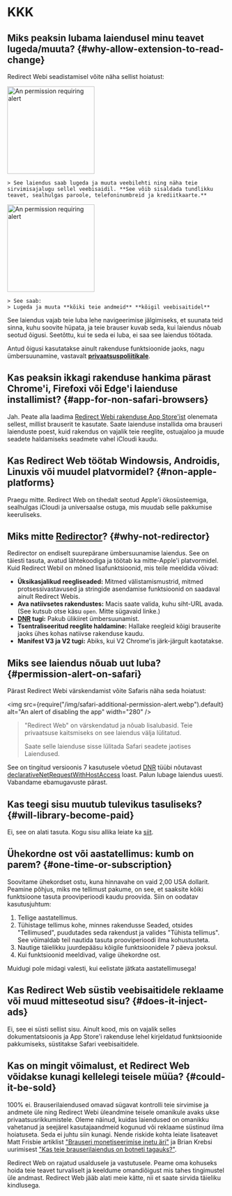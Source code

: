 
# KKK

## Miks peaksin lubama laiendusel minu teavet lugeda/muuta? {#why-allow-extension-to-read-change}

Redirect Webi seadistamisel võite näha sellist hoiatust:

<IfBrowserStore stores='appStore'>
    <Image src={PermissionAlertSafari} alt="An permission requiring alert" width="200" margin="0 0 16px 0" hasShadow={true} />

    > See laiendus saab lugeda ja muuta veebilehti ning näha teie sirvimisajalugu sellel veebisaidil. **See võib sisaldada tundlikku teavet, sealhulgas paroole, telefoninumbreid ja krediitkaarte.**
</IfBrowserStore>

<IfBrowserStore stores='appStore' includes={false}>
    <Image src={PermissionAlertChrome} alt="An permission requiring alert" height="200" hasRoundedCorners={true} hasShadow={true} margin="0 0 16px 0" />

    > See saab:  
    > Lugeda ja muuta **kõiki teie andmeid** **kõigil veebisaitidel**
</IfBrowserStore>

See laiendus vajab teie luba lehe navigeerimise jälgimiseks, et suunata teid sinna, kuhu soovite hüpata, ja teie brauser kuvab seda, kui laiendus nõuab seotud õigusi. Seetõttu, kui te seda ei luba, ei saa see laiendus töötada.

Antud õigusi kasutatakse ainult rakenduse funktsioonide jaoks, nagu ümbersuunamine, vastavalt **[privaatsuspoliitikale](./privacy-policy)**.

## Kas peaksin ikkagi rakenduse hankima pärast Chrome'i, Firefoxi või Edge'i laienduse installimist? {#app-for-non-safari-browsers}

Jah. Peate alla laadima [Redirect Webi rakenduse App Store'ist](https://apps.apple.com/app/id1571283503) olenemata sellest, millist brauserit te kasutate. Saate laienduse installida oma brauseri laienduste poest, kuid rakendus on vajalik teie reeglite, ostuajaloo ja muude seadete haldamiseks seadmete vahel iCloudi kaudu.

## Kas Redirect Web töötab Windowsis, Androidis, Linuxis või muudel platvormidel? {#non-apple-platforms}

Praegu mitte. Redirect Web on tihedalt seotud Apple'i ökosüsteemiga, sealhulgas iCloudi ja universaalse ostuga, mis muudab selle pakkumise keeruliseks.

## Miks mitte [Redirector](https://github.com/einaregilsson/Redirector)? {#why-not-redirector}

Redirector on endiselt suurepärane ümbersuunamise laiendus. See on täiesti tasuta, avatud lähtekoodiga ja töötab ka mitte-Apple'i platvormidel. Kuid Redirect Webil on mõned lisafunktsioonid, mis teile meeldida võivad:

*   **Üksikasjalikud reegliseaded:** Mitmed välistamismustrid, mitmed protsessivastavused ja stringide asendamise funktsioonid on saadaval ainult Redirect Webis.
*   **Ava natiivsetes rakendustes:** Macis saate valida, kuhu siht-URL avada. (See kutsub otse käsu `open`. Mitte sügavaid linke.)
*   **[DNR](https://blog.mozilla.org/addons/2023/05/17/declarativenetrequest-available-in-firefox/) tugi:** Pakub ülikiiret ümbersuunamist.
*   **Tsentraliseeritud reeglite haldamine:** Hallake reegleid kõigi brauserite jaoks ühes kohas natiivse rakenduse kaudu.
*   **Manifest V3 ja V2 tugi:** Abiks, kui V2 Chrome'is järk-järgult kaotatakse.

## Miks see laiendus nõuab uut luba? {#permission-alert-on-safari}

Pärast Redirect Webi värskendamist võite Safaris näha seda hoiatust:

<img src={require("/img/safari-additional-permission-alert.webp").default} alt="An alert of disabling the app" width="280" />

> "Redirect Web" on värskendatud ja nõuab lisalubasid. Teie privaatsuse kaitsmiseks on see laiendus välja lülitatud.
>
> Saate selle laienduse sisse lülitada Safari seadete jaotises Laiendused.

See on tingitud versioonis 7 kasutusele võetud [DNR](./rule-settings#type) tüübi nõutavast [declarativeNetRequestWithHostAccess](https://developer.apple.com/documentation/safariservices/safari_web_extensions/blocking_content_with_your_safari_web_extension) loast. Palun lubage laiendus uuesti. Vabandame ebamugavuste pärast.

## Kas teegi sisu muutub tulevikus tasuliseks? {#will-library-become-paid}

Ei, see on alati tasuta. Kogu sisu allika leiate ka [siit](https://github.com/mshibanami/redirect-web/tree/main/library).

## Ühekordne ost või aastatellimus: kumb on parem? {#one-time-or-subscription}

Soovitame ühekordset ostu, kuna hinnavahe on vaid 2,00 USA dollarit.
Peamine põhjus, miks me tellimust pakume, on see, et saaksite kõiki funktsioone tasuta prooviperioodi kaudu proovida. Siin on oodatav kasutusjuhtum:

1.  Tellige aastatellimus.
2.  Tühistage tellimus kohe, minnes rakendusse Seaded, otsides "Tellimused", puudutades seda rakendust ja valides "Tühista tellimus". See võimaldab teil nautida tasuta prooviperioodi ilma kohustusteta.
3.  Nautige täielikku juurdepääsu kõigile funktsioonidele 7 päeva jooksul.
4.  Kui funktsioonid meeldivad, valige ühekordne ost.

Muidugi pole midagi valesti, kui eelistate jätkata aastatellimusega!

## Kas Redirect Web süstib veebisaitidele reklaame või muud mitteseotud sisu? {#does-it-inject-ads}

Ei, see ei süsti sellist sisu. Ainult kood, mis on vajalik selles dokumentatsioonis ja App Store'i rakenduse lehel kirjeldatud funktsioonide pakkumiseks, süstitakse Safari veebisaitidele.

## Kas on mingit võimalust, et Redirect Web võidakse kunagi kellelegi teisele müüa? {#could-it-be-sold}

100% ei. Brauserilaiendused omavad sügavat kontrolli teie sirvimise ja andmete üle ning Redirect Webi üleandmine teisele omanikule avaks ukse privaatsusrikkumistele. Oleme näinud, kuidas laiendused on omanikku vahetanud ja seejärel kasutajaandmeid kogunud või reklaame süstinud ilma hoiatuseta. Seda ei juhtu siin kunagi. Nende riskide kohta leiate lisateavet Matt Frisbie artiklist ["Brauseri monetiseerimise inetu äri"](https://mattfrisbie.substack.com/p/the-ugly-business-of-monetizing-browser) ja Brian Krebsi uurimisest ["Kas teie brauserilaiendus on botneti tagauks?"](https://krebsonsecurity.com/2021/03/is-your-browser-extension-a-botnet-backdoor/).

Redirect Web on rajatud usaldusele ja vastutusele. Peame oma kohuseks hoida teie teavet turvaliselt ja keeldume omandiõigust mis tahes tingimustel üle andmast. Redirect Web jääb alati meie kätte, nii et saate sirvida täieliku kindlusega.
